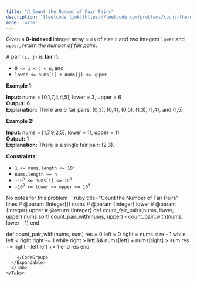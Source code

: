 ```yaml
---
title: "🧀 Count the Number of Fair Pairs"
description: '[leetcode link](https://leetcode.com/problems/count-the-number-of-fair-pairs/description/)'
mode: 'wide'
---
```

<Tabs>
  <Tab title="Question" icon="circle-question" iconType="regular">
    <Card>
      <p>Given a <strong>0-indexed</strong> integer array <code>nums</code> of size <code>n</code> and two integers <code>lower</code> and <code>upper</code>, return <em>the number of fair pairs</em>.</p>  <p>A pair <code>(i, j)</code> is <b>fair </b>if:</p>  <ul>  <li><code>0 &lt;= i &lt; j &lt; n</code>, and</li>  <li><code>lower &lt;= nums[i] + nums[j] &lt;= upper</code></li> </ul>   <p><strong class="example">Example 1:</strong></p>   <strong>Input:</strong> nums = [0,1,7,4,4,5], lower = 3, upper = 6 <br/> <strong>Output:</strong> 6 <br/> <strong>Explanation:</strong> There are 6 fair pairs: (0,3), (0,4), (0,5), (1,3), (1,4), and (1,5).   <p><strong class="example">Example 2:</strong></p>   <strong>Input:</strong> nums = [1,7,9,2,5], lower = 11, upper = 11 <br/> <strong>Output:</strong> 1 <br/> <strong>Explanation:</strong> There is a single fair pair: (2,3).    <p><strong>Constraints:</strong></p>  <ul>  <li><code>1 &lt;= nums.length &lt;= 10<sup>5</sup></code></li>  <li><code>nums.length == n</code></li>  <li><code><font face="monospace">-10<sup>9</sup></font>&nbsp;&lt;= nums[i] &lt;= 10<sup>9</sup></code></li>  <li><code><font face="monospace">-10<sup>9</sup>&nbsp;&lt;= lower &lt;= upper &lt;= 10<sup>9</sup></font></code></li> </ul> 
    </Card>
  </Tab>
  <Tab title="Solution" icon="lightbulb" iconType="regular" >
    <Card>
      No notes for this problem
</Card>
  <Expandable title="code">
    <CodeGroup dropdown>
```ruby title="Count the Number of Fair Pairs" lines
# @param {Integer[]} nums
# @param {Integer} lower
# @param {Integer} upper
# @return {Integer}
def count_fair_pairs(nums, lower, upper)
  nums.sort!
  count_pair_with(nums, upper) - count_pair_with(nums, lower - 1)
end

def count_pair_with(nums, sum)
  res = 0
  left = 0
  right = nums.size - 1
  while left < right
    right -= 1 while right > left && nums[left] + nums[right] > sum
    res += right - left
    left += 1
  end
  res
end
```
    </CodeGroup>
  </Expandable>
  </Tab>
</Tabs>